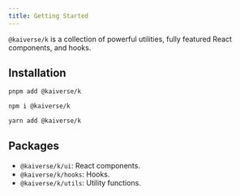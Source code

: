 ```yaml
---
title: Getting Started
---
```



`@kaiverse/k` is a collection of powerful utilities, fully featured React components, and hooks.

## Installation

<Tabs syncKey="pkg">
<TabItem label="pnpm">

```sh
pnpm add @kaiverse/k
```

</TabItem>

<TabItem label="npm">

```sh
npm i @kaiverse/k
```

</TabItem>

<TabItem label="Yarn">

```sh
yarn add @kaiverse/k
```

</TabItem>
</Tabs>

## Packages

- `@kaiverse/k/ui`: React components.
- `@kaiverse/k/hooks`: Hooks.
- `@kaiverse/k/utils`: Utility functions.
